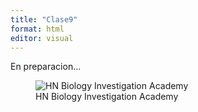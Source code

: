 ---
title: "Clase9"
format: html
editor: visual
---


En preparacion...

![HN Biology Investigation Academy](HN Cursos publicidad/HN Biology Inv large.jpg)